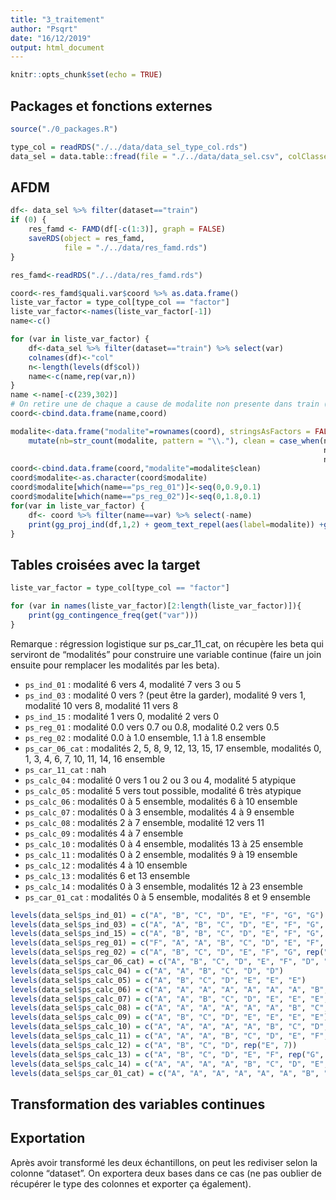 ```yaml
---
title: "3_traitement"
author: "Psqrt"
date: "16/12/2019"
output: html_document
---
```


```r
knitr::opts_chunk$set(echo = TRUE)
```

## Packages et fonctions externes

```r
source("./0_packages.R")
```

```r
type_col = readRDS("./../data/data_sel_type_col.rds")
data_sel = data.table::fread(file = "./../data/data_sel.csv", colClasses = type_col) %>% as.data.frame()
```

## AFDM

```r
df<- data_sel %>% filter(dataset=="train")
if (0) {
    res_famd <- FAMD(df[-c(1:3)], graph = FALSE)
    saveRDS(object = res_famd,
            file = "./../data/res_famd.rds")
}
```

```r
res_famd<-readRDS("./../data/res_famd.rds")
```


```r
coord<-res_famd$quali.var$coord %>% as.data.frame()
liste_var_factor = type_col[type_col == "factor"]
liste_var_factor<-names(liste_var_factor[-1])
name<-c()

for (var in liste_var_factor) {
    df<-data_sel %>% filter(dataset=="train") %>% select(var) 
    colnames(df)<-"col"
    n<-length(levels(df$col))
    name<-c(name,rep(var,n))
}
name <-name[-c(239,302)]
# On retire une de chaque a cause de modalite non presente dans train (ps_calc_06 et ps_calc_11)
coord<-cbind.data.frame(name,coord) 

modalite<-data.frame("modalite"=rownames(coord), stringsAsFactors = FALSE) %>%
    mutate(nb=str_count(modalite, pattern = "\\."), clean = case_when(nb == 0 ~ gsub("X","",modalite),
                                                                      nb == 1 ~ str_extract(modalite, regex("(?<=X)[0-9]*")),
                                                                      nb == 2 ~ str_extract(modalite, regex("(?<=X)[0-9]*\\.[0-9]*"))))
coord<-cbind.data.frame(coord,"modalite"=modalite$clean)
coord$modalite<-as.character(coord$modalite)
coord$modalite[which(name=="ps_reg_01")]<-seq(0,0.9,0.1)
coord$modalite[which(name=="ps_reg_02")]<-seq(0,1.8,0.1)
for(var in liste_var_factor) {
    df<- coord %>% filter(name==var) %>% select(-name)
    print(gg_proj_ind(df,1,2) + geom_text_repel(aes(label=modalite)) +ggtitle(var))
}
```


## Tables croisées avec la target

```r
liste_var_factor = type_col[type_col == "factor"]
```

```r
for (var in names(liste_var_factor)[2:length(liste_var_factor)]){
    print(gg_contingence_freq(get("var")))
}
```

Remarque : régression logistique sur ps_car_11_cat, on récupère les beta qui serviront de "modalités" pour construire une variable continue (faire un join ensuite pour remplacer les modalités par les beta).

* `ps_ind_01` : modalité 6 vers 4, modalité 7 vers 3 ou 5
* `ps_ind_03` : modalité 0 vers ? (peut être la garder), modalité 9 vers 1, modalité 10 vers 8, modalité 11 vers 8
* `ps_ind_15` : modalité 1 vers 0, modalité 2 vers 0
* `ps_reg_01` : modalité 0.0 vers 0.7 ou 0.8, modalité 0.2 vers 0.5
* `ps_reg_02` : modalité 0.0 à 1.0 ensemble, 1.1 à 1.8 ensemble
* `ps_car_06_cat` : modalités 2, 5, 8, 9, 12, 13, 15, 17 ensemble, modalités 0, 1, 3, 4, 6, 7, 10, 11, 14, 16 ensemble
* ` ps_car_11_cat` : nah
* `ps_calc_04` : modalité 0 vers 1 ou 2 ou 3 ou 4, modalité 5 atypique
* `ps_calc_05` : modalité 5 vers tout possible, modalité 6 très atypique
* `ps_calc_06` : modalités 0 à 5 ensemble, modalités 6 à 10 ensemble
* `ps_calc_07` : modalités 0 à 3 ensemble, modalités 4 à 9 ensemble
* `ps_calc_08` : modalités 2 à 7 ensemble, modalité 12 vers 11
* `ps_calc_09` : modalités 4 à 7 ensemble
* `ps_calc_10` : modalités 0 à 4 ensemble, modalités 13 à 25 ensemble
* `ps_calc_11` : modalités 0 à 2 ensemble, modalités 9 à 19 ensemble
* `ps_calc_12` : modalités 4 à 10 ensemble
* `ps_calc_13` : modalités 6 et 13 ensemble
* `ps_calc_14` : modalités 0 à 3 ensemble, modalités 12 à 23 ensemble
* `ps_car_01_cat` : modalités 0 à 5 ensemble, modalités 8 et 9 ensemble


```r
levels(data_sel$ps_ind_01) = c("A", "B", "C", "D", "E", "F", "G", "G")
levels(data_sel$ps_ind_03) = c("A", "A", "B", "C", "D", "E", "F", "G", "H", "I", "I", "I")
levels(data_sel$ps_ind_15) = c("A", "B", "B", "C", "D", "E", "F", "G", "H", "I", "J", "K", "L", "M")
levels(data_sel$ps_reg_01) = c("F", "A", "A", "B", "C", "D", "E", "F", "G", "H")
levels(data_sel$ps_reg_02) = c("A", "B", "C", "D", "E", "F", "G", rep("H", 12))
levels(data_sel$ps_car_06_cat) = c("A", "B", "C", "D", "E", "F", "D", "D", "C", "F", "G", "H", "D", "C", "I", "C", "F", "F")
levels(data_sel$ps_calc_04) = c("A", "A", "B", "C", "D", "D")
levels(data_sel$ps_calc_05) = c("A", "B", "C", "D", "E", "E", "E")
levels(data_sel$ps_calc_06) = c("A", "A", "A", "A", "A", "A", "A", "B", "C", "D", "E")
levels(data_sel$ps_calc_07) = c("A", "A", "B", "C", "D", "E", "E", "E", "E", "E")
levels(data_sel$ps_calc_08) = c("A", "A", "A", "A", "A", "A", "B", "C", "D", "E", "E")
levels(data_sel$ps_calc_09) = c("A", "B", "C", "D", "E", "E", "E", "E")
levels(data_sel$ps_calc_10) = c("A", "A", "A", "A", "A", "B", "C", "D", "E", "F", "G", "H", "I", rep("J", 13))
levels(data_sel$ps_calc_11) = c("A", "A", "A", "B", "C", "D", "E", "F", "G", rep("H", 11))
levels(data_sel$ps_calc_12) = c("A", "B", "C", "D", rep("E", 7))
levels(data_sel$ps_calc_13) = c("A", "B", "C", "D", "E", "F", rep("G", 8))
levels(data_sel$ps_calc_14) = c("A", "A", "A", "A", "B", "C", "D", "E", "F", "G", "H", "I", rep("J", 12))
levels(data_sel$ps_car_01_cat) = c("A", "A", "A", "A", "A", "A", "B", "C", "D", "D", "E", "F")
```


## Transformation des variables continues



## Exportation

Après avoir transformé les deux échantillons, on peut les rediviser selon la colonne "dataset". On exportera deux bases dans ce cas (ne pas oublier de récupérer le type des colonnes et exporter ça également).
